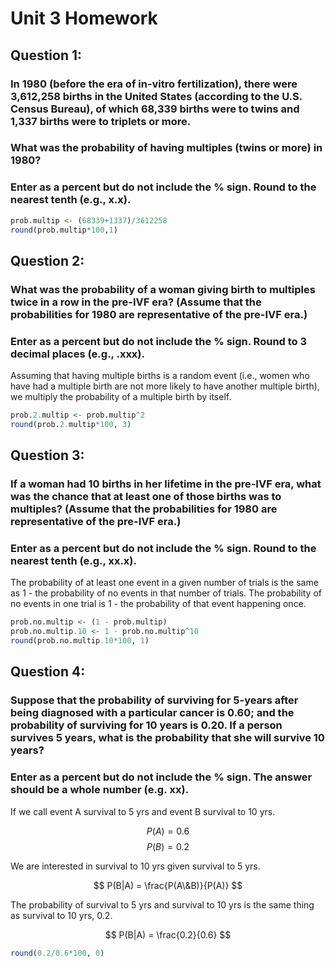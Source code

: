 Unit 3 Homework
====

## Question 1:

### In 1980 (before the era of in-vitro fertilization), there were 3,612,258 births in the United States (according to the U.S. Census Bureau), of which 68,339 births were to twins and 1,337 births were to triplets or more.

### What was the probability of having multiples (twins or more) in 1980?

### Enter as a percent but do not include the % sign. Round to the nearest tenth (e.g., x.x).

```r
prob.multip <- (68339+1337)/3612258
round(prob.multip*100,1)
```

## Question 2:

### What was the probability of a woman giving birth to multiples twice in a row in the pre-IVF era? (Assume that the probabilities for 1980 are representative of the pre-IVF era.)

### Enter as a percent but do not include the % sign. Round to 3 decimal places (e.g., .xxx).

Assuming that having multiple births is a random event (i.e., women who have had a multiple birth are not more likely to have another multiple birth), we multiply the probability of a multiple birth by itself.
```r
prob.2.multip <- prob.multip^2
round(prob.2.multip*100, 3)

```

## Question 3:

### If a woman had 10 births in her lifetime in the pre-IVF era, what was the chance that at least one of those births was to multiples? (Assume that the probabilities for 1980 are representative of the pre-IVF era.)

### Enter as a percent but do not include the % sign. Round to the nearest tenth (e.g., xx.x). 

The probability of at least one event in a given number of trials is the same as 1 - the probability of no events in that number of trials. The probability of no events in one trial is 1 - the probability of that event happening once.

```r
prob.no.multip <- (1 - prob.multip)
prob.no.multip.10 <- 1 - prob.no.multip^10
round(prob.no.multip.10*100, 1)
```

## Question 4:

### Suppose that the probability of surviving for 5-years after being diagnosed with a particular cancer is 0.60; and the probability of surviving for 10 years is 0.20. If a person survives 5 years, what is the probability that she will survive 10 years?

### Enter as a percent but do not include the % sign. The answer should be a whole number (e.g. xx). 

If we call event A survival to 5 yrs and event B survival to 10 yrs.

$$ P(A) = 0.6 $$
$$ P(B) = 0.2 $$

We are interested in survival to 10 yrs given survival to 5 yrs. 

$$ P(B|A) = \frac{P(A\&B)}{P(A)} $$

The probability of survival to 5 yrs and survival to 10 yrs is the same thing as survival to 10 yrs, 0.2.

$$ P(B|A) = \frac{0.2}{0.6} $$
```r
round(0.2/0.6*100, 0)
```

